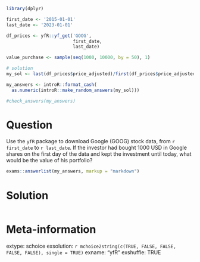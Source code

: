 ```r
library(dplyr)

first_date <- '2015-01-01'
last_date <- '2023-01-01'

df_prices <- yfR::yf_get('GOOG', 
                         first_date,
                         last_date)

value_purchase <- sample(seq(1000, 10000, by = 50), 1)

# solution
my_sol <- last(df_prices$price_adjusted)/first(df_prices$price_adjusted)*value_purchase
```

```r
my_answers <- introR::format_cash(
  as.numeric(introR::make_random_answers(my_sol)))

#check_answers(my_answers)
```


Question
========

Use the `yfR` package to download Google (GOOG) stock data, from `r first_date` to `r last_date`. If the investor had bought 1000 USD in Google shares on the first day of the data and kept the investment until today, what would be the value of his portfolio?

```r
exams::answerlist(my_answers, markup = "markdown")
```

Solution
================

```r
```


Meta-information
================
extype: schoice
exsolution: `r mchoice2string(c(TRUE, FALSE, FALSE, FALSE, FALSE), single = TRUE)`
exname: "yfR"
exshuffle: TRUE

